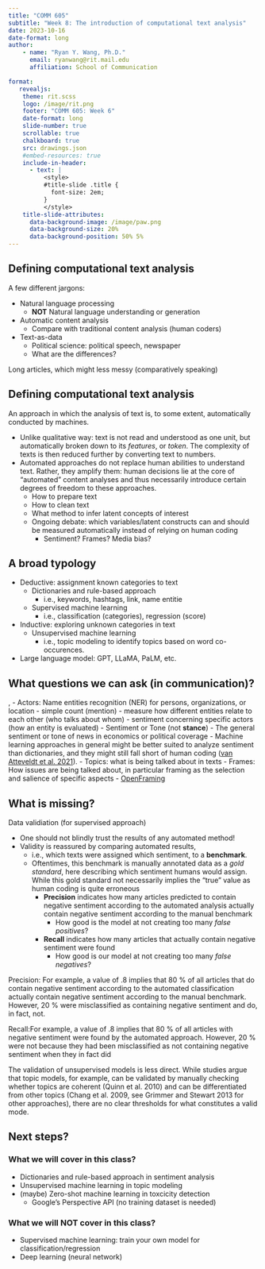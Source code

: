 ```yaml
---
title: "COMM 605"
subtitle: "Week 8: The introduction of computational text analysis"
date: 2023-10-16
date-format: long
author: 
    - name: "Ryan Y. Wang, Ph.D."
      email: ryanwang@rit.mail.edu
      affiliation: School of Communication

format:
   revealjs:
    theme: rit.scss
    logo: /image/rit.png
    footer: "COMM 605: Week 6"
    date-format: long
    slide-number: true
    scrollable: true
    chalkboard: true
    src: drawings.json
    #embed-resources: true
    include-in-header:
      - text: |
          <style>
          #title-slide .title {
            font-size: 2em;
          }
          </style>
    title-slide-attributes: 
      data-background-image: /image/paw.png
      data-background-size: 20%
      data-background-position: 50% 5%
---
```


## Defining computational text analysis

A few different jargons:

-   Natural language processing
    -   **NOT** Natural language understanding or generation
-   Automatic content analysis
    -   Compare with traditional content analysis (human coders)
-   Text-as-data
    -   Political science: political speech, newspaper
    -   What are the differences?

::: notes
Long articles, which might less messy (comparatively speaking)
:::

## Defining computational text analysis

An approach in which the analysis of text is, to some extent, automatically conducted by machines.

-   Unlike qualitative way: text is not read and understood as one unit, but automatically broken down to its *features*, or *token*. The complexity of texts is then reduced further by converting text to numbers.
-   Automated approaches do not replace human abilities to understand text. Rather, they amplify them: human decisions lie at the core of "automated" content analyses and thus necessarily introduce certain degrees of freedom to these approaches.
    -   How to prepare text
    -   How to clean text
    -   What method to infer latent concepts of interest
    -   Ongoing debate: which variables/latent constructs can and should be measured automatically instead of relying on human coding
        -   Sentiment? Frames? Media bias?

## A broad typology

-   Deductive: assignment known categories to text
    -   Dictionaries and rule-based approach
        -   i.e., keywords, hashtags, link, name entitie
    -   Supervised machine learning
        -   i.e., classification (categories), regression (score)
-   Inductive: exploring unknown categories in text
    -   Unsupervised machine learning
        -   i.e., topic modeling to identify topics based on word co-occurences.
-   Large language model: GPT, LLaMA, PaLM, etc.

## What questions we can ask (in communication)?

, - Actors: Name entities recognition (NER) for persons, organizations, or location - simple count (mention) - measure how different entities relate to each other (who talks about whom) - sentiment concerning specific actors (how an entity is evaluated) - Sentiment or Tone (not **stance**) - The general sentiment or tone of news in economics or political coverage - Machine learning approaches in general might be better suited to analyze sentiment than dictionaries, and they might still fall short of human coding ([van Atteveldt et al. 2021](https://doi.org/10.1080/19312458.2020.1869198)). - Topics: what is being talked about in texts - Frames: How issues are being talked about, in particular framing as the selection and salience of specific aspects - [OpenFraming](http://www.openframing.org/home.html)

## What is missing?

Data validiation (for supervised approach)

-   One should not blindly trust the results of any automated method!
-   Validity is reassured by comparing automated results,
    -   i.e., which texts were assigned which sentiment, to a **benchmark**.
    -   Oftentimes, this benchmark is manually annotated data as a *gold standard*, here describing which sentiment humans would assign. While this gold standard not necessarily implies the "true" value as human coding is quite erroneous
        -   **Precision** indicates how many articles predicted to contain negative sentiment according to the automated analysis actually contain negative sentiment according to the manual benchmark
            -   How good is the model at not creating too many *false positives*?
        -   **Recall** indicates how many articles that actually contain negative sentiment were found
            -   How good is our model at not creating too many *false negatives*?

::: notes
Precision: For example, a value of .8 implies that 80 % of all articles that do contain negative sentiment according to the automated classification actually contain negative sentiment according to the manual benchmark. However, 20 % were misclassified as containing negative sentiment and do, in fact, not.

Recall:For example, a value of .8 implies that 80 % of all articles with negative sentiment were found by the automated approach. However, 20 % were not because they had been misclassified as not containing negative sentiment when they in fact did

The validation of unsupervised models is less direct. While studies argue that topic models, for example, can be validated by manually checking whether topics are coherent (Quinn et al. 2010) and can be differentiated from other topics (Chang et al. 2009, see Grimmer and Stewart 2013 for other approaches), there are no clear thresholds for what constitutes a valid mode.
:::

## Next steps?

### What we will cover in this class?

-   Dictionaries and rule-based approach in sentiment analysis
-   Unsupervised machine learning in topic modeling
-   (maybe) Zero-shot machine learning in toxcicity detection
    -   Google's Perspective API (no training dataset is needed)

### What we will **NOT** cover in this class?

-   Supervised machine learning: train your own model for classification/regression
-   Deep learning (neural network)
